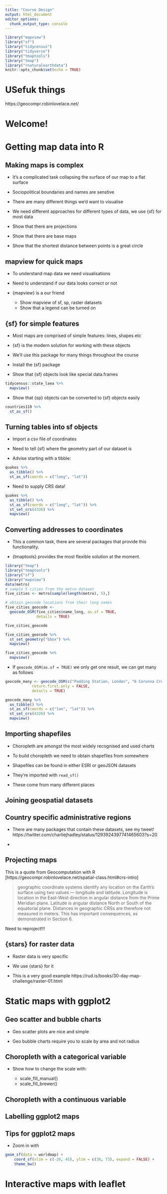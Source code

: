 ```yaml
---
title: "Course Design"
output: html_document
editor_options: 
  chunk_output_type: console
---
```


```r
library("mapview")
library("sf")
library("tidycensus")
library("tidyverse")
library("tmaptools")
library("tmap")
library("rnaturalearthdata")
knitr::opts_chunk$set(echo = TRUE)
```

# USefuk things

https://geocompr.robinlovelace.net/


# Welcome!

# Getting map data into R

## Making maps is complex
- It's a complicated task collapsing the surface of our map to a flat surface

- Sociopolitical boundaries and names are senstive

- There are many different things we'd want to visualise

- We need different approaches for different types of data, we use {sf} for most data

* Show that there are projections

* Show that there are base maps

* Show that the shortest distance between points is a great circle
    
## mapview for quick maps
- To understand map data we need visualisations

- Need to understand if our data looks correct or not

- {mapview} is a our friend

  * Show mapview of sf, sp, raster datasets
  * Show that a legend can be turned on
    
## {sf} for simple features

- Most maps are comprised of simple features: lines, shapes etc

- {sf} is the modern solution for working with these objects

- We'll use this package for many things throughout the course

* Install the {sf} package

* Show that {sf} objects look like special data.frames
    
```r
tidycensus::state_laea %>%
  mapview()
```
    
* Show that {sp} objects can be converted to {sf} objects easily
    
```r
countries110 %>%
  st_as_sf()
```

## Turning tables into sf objects

- Import a csv file of coordinates

- Need to tell {sf} where the geometry part of our dataset is

- Advise starting with a tibble:

```r
quakes %>%
  as_tibble() %>%
  st_as_sf(coords = c("long", "lat"))
```

- Need to supply CRS data!

```r
quakes %>%
  as_tibble() %>%
  st_as_sf(coords = c("long", "lat")) %>%
  st_set_crs(4326) %>%
  mapview()
```

## Converting addresses to coordinates

- This a common task, there are several packages that provide this functionality.

- {tmaptools} provides the most flexible solution at the moment.

```r
library("tmap")
library("tmaptools")
library("sf")
library("mapview")
data(metro)
# sample 5 cities from the metro dataset
five_cities <- metro[sample(length(metro), 5),]

# obtain geocode locations from their long names
five_cities_geocode <-
  geocode_OSM(five_cities$name_long, as.sf = TRUE, 
              details = TRUE)

five_cities_geocode

five_cities_geocode %>%
  st_set_geometry("bbox") %>%
  mapview()

five_cities_geocode %>%
  mapview()
```

- If `geocode_OSM(as.sf = TRUE)` we only get one result, we can get many as follows

```r
geocode_many <- geocode_OSM(c("Padding Station, London", "6 Corunna Crescent, Oxford", "BS16 6AB United Kingdom", "22 Renfrew Close, Wordsley"),
            return.first.only = FALSE,
            details = TRUE)

geocode_many %>% 
  as_tibble() %>%
  st_as_sf(coords = c("lon", "lat")) %>%
  st_set_crs(4326) %>%
  mapview()
```

## Importing shapefiles

- Choropleth are amongst the most widely recognised and used charts

- To build choropleth we need to obtain shapefiles from somewhere

- Shapefiles can be found in either ESRI or geoJSON datasets

- They're imported with `read_sf()`

- These come from many different places

## Joining geospatial datasets

## Country specific administrative regions

- There are many packages that contain these datasets, see my tweet! https://twitter.com/charliejhadley/status/1293924397741465603?s=20

- 

## Projecting maps 

This is a quote from Geocomputation with R [https://geocompr.robinlovelace.net/spatial-class.html#crs-intro]

> geographic coordinate systems identify any location on the Earth’s surface using two values — longitude and latitude. Longitude is location in the East-West direction in angular distance from the Prime Meridian plane. Latitude is angular distance North or South of the equatorial plane. Distances in geographic CRSs are therefore not measured in meters. This has important consequences, as demonstrated in Section 6.

Need to reproject!!!

## {stars} for raster data

- Raster data is very specific

- We use {stars} for it

- This is a very good example https://rud.is/books/30-day-map-challenge/raster-01.html

# Static maps with ggplot2

## Geo scatter and bubble charts

- Geo scatter plots are nice and simple

- Geo bubble charts require you to scale by area and not radius

## Choropleth with a categorical variable

- Show how to change the scale with:

  - scale_fill_manual()
  - scale_fill_brewer()

## Choropleth with a continuous variable

## Labelling ggplot2 maps

## Tips for ggplot2 maps

- Zoom in with

```r
geom_sf(data = worldmap) +
    coord_sf(xlim = c(-20, 45), ylim = c(30, 73), expand = FALSE) +
    theme_bw()
```

# Interactive maps with leaflet































